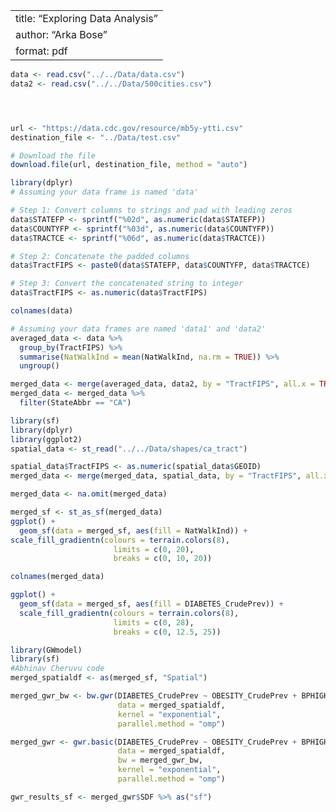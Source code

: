 
---
title: "Exploring Data Analysis"
author: "Arka Bose"
format: pdf
---

```r
data <- read.csv("../../Data/data.csv")
data2 <- read.csv("../../Data/500cities.csv")





```

```r
url <- "https://data.cdc.gov/resource/mb5y-ytti.csv"
destination_file <- "../Data/test.csv"

# Download the file
download.file(url, destination_file, method = "auto")
```


```r
library(dplyr)
# Assuming your data frame is named 'data'

# Step 1: Convert columns to strings and pad with leading zeros
data$STATEFP <- sprintf("%02d", as.numeric(data$STATEFP))
data$COUNTYFP <- sprintf("%03d", as.numeric(data$COUNTYFP))
data$TRACTCE <- sprintf("%06d", as.numeric(data$TRACTCE))

# Step 2: Concatenate the padded columns
data$TractFIPS <- paste0(data$STATEFP, data$COUNTYFP, data$TRACTCE)

# Step 3: Convert the concatenated string to integer
data$TractFIPS <- as.numeric(data$TractFIPS)

```



```r
colnames(data)
```


```r
# Assuming your data frames are named 'data1' and 'data2'
averaged_data <- data %>%
  group_by(TractFIPS) %>%
  summarise(NatWalkInd = mean(NatWalkInd, na.rm = TRUE)) %>%
  ungroup()

```

```r
merged_data <- merge(averaged_data, data2, by = "TractFIPS", all.x = TRUE, all.y = TRUE)
merged_data <- merged_data %>%
  filter(StateAbbr == "CA")
```



































```r
library(sf)
library(dplyr)
library(ggplot2)
spatial_data <- st_read("../../Data/shapes/ca_tract")

spatial_data$TractFIPS <- as.numeric(spatial_data$GEOID)
merged_data <- merge(merged_data, spatial_data, by = "TractFIPS", all.x = TRUE, all.y = TRUE)

merged_data <- na.omit(merged_data)

```

```r
merged_sf <- st_as_sf(merged_data)
ggplot() +
  geom_sf(data = merged_sf, aes(fill = NatWalkInd)) +
scale_fill_gradientn(colours = terrain.colors(8),
                       limits = c(0, 20),
                       breaks = c(0, 10, 20))

```
```r
colnames(merged_data)
```


```r
ggplot() +
  geom_sf(data = merged_sf, aes(fill = DIABETES_CrudePrev)) +
  scale_fill_gradientn(colours = terrain.colors(8),
                       limits = c(0, 28),
                       breaks = c(0, 12.5, 25)) 
```

```r
library(GWmodel)
library(sf)
#Abhinav Cheruvu code
merged_spatialdf <- as(merged_sf, "Spatial")

merged_gwr_bw <- bw.gwr(DIABETES_CrudePrev ~ OBESITY_CrudePrev + BPHIGH_CrudePrev + LPA_CrudePrev + CSMOKING_CrudePrev,
                        data = merged_spatialdf,
                        kernel = "exponential",
                        parallel.method = "omp")

merged_gwr <- gwr.basic(DIABETES_CrudePrev ~ OBESITY_CrudePrev + BPHIGH_CrudePrev + LPA_CrudePrev + CSMOKING_CrudePrev,
                        data = merged_spatialdf,
                        bw = merged_gwr_bw,
                        kernel = "exponential",
                        parallel.method = "omp")

gwr_results_sf <- merged_gwr$SDF %>% as("sf")
```



